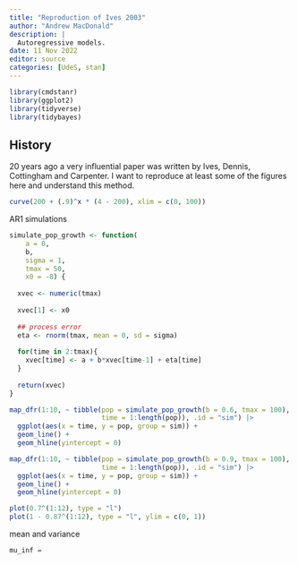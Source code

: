 ```yaml
---
title: "Reproduction of Ives 2003"
author: "Andrew MacDonald"
description: |
  Autoregressive models.
date: 11 Nov 2022
editor: source
categories: [UdeS, stan]
---
```


```r
library(cmdstanr)
library(ggplot2)
library(tidyverse)
library(tidybayes)
```

## History

20 years ago a very influential paper was written by Ives, Dennis, Cottingham and Carpenter. I want to reproduce at least some of the figures here and understand this method.


```r
curve(200 + (.9)^x * (4 - 200), xlim = c(0, 100))
```


AR1 simulations

```r
simulate_pop_growth <- function(
    a = 0, 
    b, 
    sigma = 1, 
    tmax = 50, 
    x0 = -8) {
  
  xvec <- numeric(tmax)
  
  xvec[1] <- x0
  
  ## process error
  eta <- rnorm(tmax, mean = 0, sd = sigma)
  
  for(time in 2:tmax){
    xvec[time] <- a + b*xvec[time-1] + eta[time]
  }
  
  return(xvec)
}

map_dfr(1:10, ~ tibble(pop = simulate_pop_growth(b = 0.6, tmax = 100),
                       time = 1:length(pop)), .id = "sim") |> 
  ggplot(aes(x = time, y = pop, group = sim)) + 
  geom_line() + 
  geom_hline(yintercept = 0)

map_dfr(1:10, ~ tibble(pop = simulate_pop_growth(b = 0.9, tmax = 100),
                       time = 1:length(pop)), .id = "sim") |> 
  ggplot(aes(x = time, y = pop, group = sim)) + 
  geom_line() + 
  geom_hline(yintercept = 0)


```


```r
plot(0.7^(1:12), type = "l")
plot(1 - 0.87^(1:12), type = "l", ylim = c(0, 1))

```


mean and variance

```r
mu_inf = 
```





